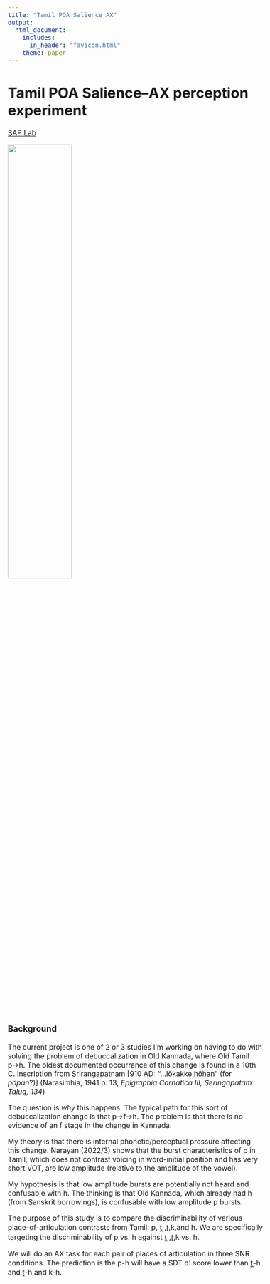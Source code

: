 ```yaml
---
title: "Tamil POA Salience AX"
output: 
  html_document:
    includes:
      in_header: "favicon.html"
    theme: paper
---
```

<style type="text/css">
  body{
  font-size: 12pt;
}
</style>

<style type="text/css">
.title {
  display: none;
}

#getting-started img {
  margin-right: 10px;
}

</style>

# **Tamil POA Salience--AX perception experiment**

[SAP Lab](https://saplabyork.github.io)

![](images/Inscription_example_ECIII.png){width=50%}

### Background
  
The current project is one of 2 or 3 studies I'm working on having to do with solving the problem of debuccalization in Old Kannada, where Old Tamil p&rarr;h. The oldest documented occurrance of this change is found in a 10th C. inscription from Srirangapatnam [910 AD: "...lōkakke hōhan" (for *pōpan*?)] (Narasimhia, 1941 p. 13; *Epigraphia Carnatica III, Seringapatam Taluq, 134*)


The question is *why* this happens. The typical path for this sort of debuccalization change is that p&rarr;f&rarr;h. The problem is that there is no evidence of an f stage in the change in Kannada. 

My theory is that there is internal phonetic/perceptual pressure affecting this change. Narayan (2022/3) shows that the burst characteristics of p in Tamil, which does not contrast voicing in word-initial position and has very short VOT, are low amplitude (relative to the amplitude of the vowel).

My hypothesis is that low amplitude bursts are potentially not heard and confusable with h. The thinking is that Old Kannada, which already had h (from Sanskrit borrowings), is confusable with low amplitude p bursts. 

The purpose of this study is to compare the discriminability of various place-of-articulation contrasts from Tamil: p, t̪ ,ʈ,k,and h. We are specifically targeting the discriminability of p vs. h against t̪ ,ʈ,k vs. h.

We will do an AX task for each pair of places of articulation in three SNR conditions. The prediction is the p-h will have a SDT d' score lower than t̪-h and ʈ-h and k-h.